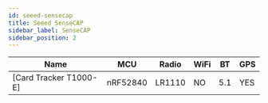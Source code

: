 ```yaml
---
id: seeed-sensecap
title: Seeed SenseCAP
sidebar_label: SenseCAP
sidebar_position: 2
---
```


| Name                                   | MCU      | Radio  | WiFi | BT  | GPS |
| -------------------------------------- | -------- | ------ | ---- | --- | --- |
| [Card Tracker T1000-E] | nRF52840 | LR1110 | NO   | 5.1 | YES |
